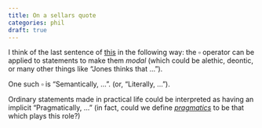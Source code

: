 ```yaml
---
title: On a sellars quote 
categories: phil
draft: true
---
```


I think of the last sentence of 
[this](/docs/phil/transposed language of norms.qmd)
in the following way: the $\square$ operator can be applied to
statements to make them *modal* (which could be alethic, deontic, or many other
things like "Jones thinks that ..."). 

One such $\square$ is "Semantically, ...". (or, "Literally, ..."). 

Ordinary statements made in practical life
could be interpreted as having an implicit "Pragmatically, ..." (in fact,
could we define [*pragmatics*](/docs/phil/pragmatics.qmd) 
to be that which plays this role?)
